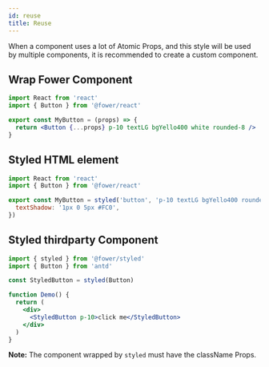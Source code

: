 ```yaml
---
id: reuse
title: Reuse
---
```


When a component uses a lot of Atomic Props, and this style will be used by multiple components, it is recommended to create a custom component.

## Wrap Fower Component

```jsx
import React from 'react'
import { Button } from '@fower/react'

export const MyButton = (props) => {
  return <Button {...props} p-10 textLG bgYello400 white rounded-8 />
}
```

## Styled HTML element

```jsx
import React from 'react'
import { Button } from '@fower/react'

export const MyButton = styled('button', 'p-10 textLG bgYello400 rounded-8', {
  textShadow: '1px 0 5px #FC0',
})
```

## Styled thirdparty Component

```jsx
import { styled } from '@fower/styled'
import { Button } from 'antd'

const StyledButton = styled(Button)

function Demo() {
  return (
    <div>
      <StyledButton p-10>click me</StyledButton>
    </div>
  )
}
```

**Note:** The component wrapped by `styled` must have the className Props.
